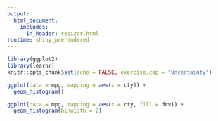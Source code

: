 ```yaml
---
output: 
  html_document:
    includes:
      in_header: resizer.html
runtime: shiny_prerendered
---
```


```r
library(ggplot2)
library(learnr)
knitr::opts_chunk$set(echo = FALSE, exercise.cap = "Uncertainty")
```

```r
ggplot(data = mpg, mapping = aes(x = cty)) +
  geom_histogram()
```

```r
ggplot(data = mpg, mapping = aes(x = cty, fill = drv)) +
  geom_histogram(binwidth = 2)
```

<div data-iframe-height></div>
